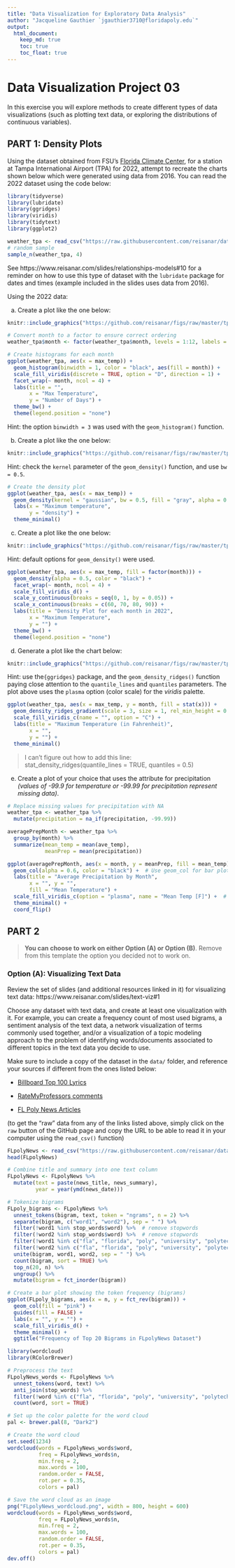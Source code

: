 ---
title: "Data Visualization for Exploratory Data Analysis"
author: "Jacqueline Gauthier `jgauthier3710@floridapoly.edu`"
output: 
  html_document:
    keep_md: true
    toc: true
    toc_float: true
---

# Data Visualization Project 03


In this exercise you will explore methods to create different types of data visualizations (such as plotting text data, or exploring the distributions of continuous variables).


## PART 1: Density Plots

Using the dataset obtained from FSU's [Florida Climate Center](https://climatecenter.fsu.edu/climate-data-access-tools/downloadable-data), for a station at Tampa International Airport (TPA) for 2022, attempt to recreate the charts shown below which were generated using data from 2016. You can read the 2022 dataset using the code below: 

```{r, message=FALSE, warning=FALSE}
library(tidyverse)
library(lubridate)
library(ggridges)
library(viridis)
library(tidytext)
library(ggplot2)

weather_tpa <- read_csv("https://raw.githubusercontent.com/reisanar/datasets/master/tpa_weather_2022.csv")
# random sample 
sample_n(weather_tpa, 4)
```

See https://www.reisanar.com/slides/relationships-models#10 for a reminder on how to use this type of dataset with the `lubridate` package for dates and times (example included in the slides uses data from 2016).

Using the 2022 data: 

(a) Create a plot like the one below:

```{r, echo = FALSE, out.width="80%", fig.align='center'}
knitr::include_graphics("https://github.com/reisanar/figs/raw/master/tpa_max_temps_facet.png")
```
```{r}
# Convert month to a factor to ensure correct ordering
weather_tpa$month <- factor(weather_tpa$month, levels = 1:12, labels = month.name)

# Create histograms for each month
ggplot(weather_tpa, aes(x = max_temp)) +
  geom_histogram(binwidth = 1, color = "black", aes(fill = month)) +
  scale_fill_viridis(discrete = TRUE, option = "D", direction = 1) +
  facet_wrap(~ month, ncol = 4) +
  labs(title = "",
       x = "Max Temperature",
       y = "Number of Days") +
  theme_bw() +
  theme(legend.position = "none")

```



Hint: the option `binwidth = 3` was used with the `geom_histogram()` function.

(b) Create a plot like the one below:

```{r, echo = FALSE, out.width="80%", fig.align='center'}
knitr::include_graphics("https://github.com/reisanar/figs/raw/master/tpa_max_temps_density.png")
```

Hint: check the `kernel` parameter of the `geom_density()` function, and use `bw = 0.5`.

```{r}
# Create the density plot
ggplot(weather_tpa, aes(x = max_temp)) +
  geom_density(kernel = "gaussian", bw = 0.5, fill = "gray", alpha = 0.5) +
  labs(x = "Maximum temperature",
       y = "density") +
  theme_minimal()

```



(c) Create a plot like the one below:

```{r, echo = FALSE, out.width="80%", fig.align='center'}
knitr::include_graphics("https://github.com/reisanar/figs/raw/master/tpa_max_temps_density_facet.png")
```

Hint: default options for `geom_density()` were used.

```{r}
ggplot(weather_tpa, aes(x = max_temp, fill = factor(month))) +
  geom_density(alpha = 0.5, color = "black") +
  facet_wrap(~ month, ncol = 4) +
  scale_fill_viridis_d() +
  scale_y_continuous(breaks = seq(0, 1, by = 0.05)) +
  scale_x_continuous(breaks = c(60, 70, 80, 90)) +
  labs(title = "Density Plot for each month in 2022",
       x = "Maximum Temperature",
       y = "") +
  theme_bw() +
  theme(legend.position = "none")
```



(d) Generate a plot like the chart below:


```{r, echo = FALSE, out.width="80%", fig.align='center'}
knitr::include_graphics("https://github.com/reisanar/figs/raw/master/tpa_max_temps_ridges_plasma.png")
```

Hint: use the`{ggridges}` package, and the `geom_density_ridges()` function paying close attention to the `quantile_lines` and `quantiles` parameters. The plot above uses the `plasma` option (color scale) for the _viridis_ palette.

```{r}

ggplot(weather_tpa, aes(x = max_temp, y = month, fill = stat(x))) +
  geom_density_ridges_gradient(scale = 3, size = 1, rel_min_height = 0.01) +
  scale_fill_viridis_c(name = "", option = "C") +
  labs(title = "Maximum Temperature (in Fahrenheit)",
       x = "",
       y = "") +
  theme_minimal()

```
> I can't figure out how to add this line:  stat_density_ridges(quantile_lines = TRUE, quantiles = 0.5)



(e) Create a plot of your choice that uses the attribute for precipitation _(values of -99.9 for temperature or -99.99 for precipitation represent missing data)_.

```{r}
# Replace missing values for precipitation with NA
weather_tpa <- weather_tpa %>%
  mutate(precipitation = na_if(precipitation, -99.99))

averagePrepMonth <- weather_tpa %>%
  group_by(month) %>%
  summarize(mean_temp = mean(ave_temp),
            meanPrep = mean(precipitation))

ggplot(averagePrepMonth, aes(x = month, y = meanPrep, fill = mean_temp)) +
  geom_col(alpha = 0.6, color = "black") +  # Use geom_col for bar plot
  labs(title = "Average Precipitation by Month",
       x = "", y = "",
       fill = "Mean Temperature") +
  scale_fill_viridis_c(option = "plasma", name = "Mean Temp [F]") +  # Color scale
  theme_minimal() +
  coord_flip()

```



## PART 2 

> **You can choose to work on either Option (A) or Option (B)**. Remove from this template the option you decided not to work on. 


### Option (A): Visualizing Text Data

Review the set of slides (and additional resources linked in it) for visualizing text data: https://www.reisanar.com/slides/text-viz#1

Choose any dataset with text data, and create at least one visualization with it. For example, you can create a frequency count of most used bigrams, a sentiment analysis of the text data, a network visualization of terms commonly used together, and/or a visualization of a topic modeling approach to the problem of identifying words/documents associated to different topics in the text data you decide to use. 

Make sure to include a copy of the dataset in the `data/` folder, and reference your sources if different from the ones listed below:

- [Billboard Top 100 Lyrics](https://github.com/reisanar/datasets/blob/master/BB_top100_2015.csv)

- [RateMyProfessors comments](https://github.com/reisanar/datasets/blob/master/rmp_wit_comments.csv)

- [FL Poly News Articles](https://github.com/reisanar/datasets/blob/master/flpoly_news_SP23.csv)


(to get the "raw" data from any of the links listed above, simply click on the `raw` button of the GitHub page and copy the URL to be able to read it in your computer using the `read_csv()` function)

```{r}
FLpolyNews <- read_csv("https://raw.githubusercontent.com/reisanar/datasets/master/flpoly_news_SP23.csv")
head(FLpolyNews)
```

```{r}
# Combine title and summary into one text column
FLpolyNews <- FLpolyNews %>%
  mutate(text = paste(news_title, news_summary),
         year = year(ymd(news_date)))
```

```{r}

# Tokenize bigrams
FLpoly_bigrams <- FLpolyNews %>%
  unnest_tokens(bigram, text, token = "ngrams", n = 2) %>%
  separate(bigram, c("word1", "word2"), sep = " ") %>%
  filter(!word1 %in% stop_words$word) %>%  # remove stopwords
  filter(!word2 %in% stop_words$word) %>%  # remove stopwords
  filter(!word1 %in% c("fla", "florida", "poly", "university", "polytechnic")) %>%
  filter(!word2 %in% c("fla", "florida", "poly", "university", "polytechnic")) %>%
  unite(bigram, word1, word2, sep = " ") %>%
  count(bigram, sort = TRUE) %>%
  top_n(20, n) %>%
  ungroup() %>%
  mutate(bigram = fct_inorder(bigram))

# Create a bar plot showing the token frequency (bigrams)
ggplot(FLpoly_bigrams, aes(x = n, y = fct_rev(bigram))) +
  geom_col(fill = "pink") +
  guides(fill = FALSE) +
  labs(x = "", y = "") +
  scale_fill_viridis_d() +
  theme_minimal() +
  ggtitle("Frequency of Top 20 Bigrams in FLpolyNews Dataset")

```

```{r}
library(wordcloud)
library(RColorBrewer)

# Preprocess the text
FLpolyNews_words <- FLpolyNews %>%
  unnest_tokens(word, text) %>%
  anti_join(stop_words) %>%
  filter(!word %in% c("fla", "florida", "poly", "university", "polytechnic")) %>%
  count(word, sort = TRUE)

# Set up the color palette for the word cloud
pal <- brewer.pal(8, "Dark2")

# Create the word cloud
set.seed(1234)
wordcloud(words = FLpolyNews_words$word,
          freq = FLpolyNews_words$n,
          min.freq = 2,
          max.words = 100,
          random.order = FALSE,
          rot.per = 0.35,
          colors = pal)

# Save the word cloud as an image
png("FLpolyNews_wordcloud.png", width = 800, height = 600)
wordcloud(words = FLpolyNews_words$word,
          freq = FLpolyNews_words$n,
          min.freq = 2,
          max.words = 100,
          random.order = FALSE,
          rot.per = 0.35,
          colors = pal)
dev.off()

```

